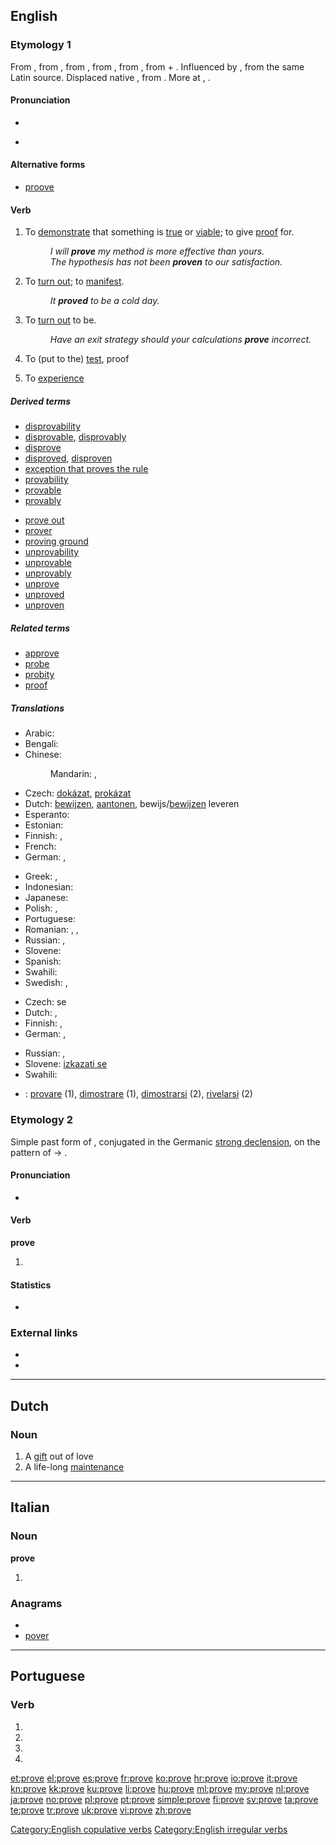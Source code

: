 {{also|prøve}}
==English==

===Etymology 1===
From {{etyl|enm}} {{term|proven|lang=enm}}, from {{etyl|ang}} {{term|profian|prōfian|to esteem, regard as, evince, try, prove|lang=ang}}, from {{etyl|LL.}} {{term|probo|probō|test, try, examine, approve, show to be good or fit, prove|pos=verb|lang=la}}, from {{term|probus||good, worthy, excellent|lang=la}}, from {{proto|Indo-European|pro-bhwo-|being in front, prominent|lang=en}}, from {{proto|Indo-European|pro-||per-|toward|lang=en}} + {{proto|Indo-European|bhu-|to be|lang=en}}. Influenced by {{etyl|fro|-}} {{term|prover|lang=fro}}, from the same Latin source. Displaced native {{etyl|enm|-}} {{term|sothen||to prove|lang=enm}}, from {{etyl|ang|-}} {{term|soþian|sōþian|to prove|lang=ang}}. More at {{l|en|for}}, {{l|en|be}}.

====Pronunciation====
* {{IPA|/pɹuːv/}}
* {{audio|en-us-prove.ogg|Audio (US)}}
*: {{rhymes|uːv}}

====Alternative forms====
* [[proove]]

====Verb====
{{en-verb|proves|proving|proved|'''[[proved]] '''or''' [[proven]]'''}}

# {{transitive}} To [[demonstrate]] that something is [[true]] or [[viable]]; to give [[proof]] for.
#: ''I will '''prove''' my method is more effective than yours.''
#: ''The hypothesis has not been '''proven''' to our satisfaction.''
# {{intransitive}} To [[turn out]]; to [[manifest]].
#: ''It '''proved''' to be a cold day.''
# {{context|copulative}} To [[turn out]] to be.
#: ''Have an exit strategy should your calculations '''prove''' incorrect.''
# {{transitive}} To (put to the) [[test]], proof
# {{archaic}} To [[experience]]

=====Derived terms=====
{{top2}}
* [[disprovability]]
* [[disprovable]], [[disprovably]]
* [[disprove]]
* [[disproved]], [[disproven]]
* [[exception that proves the rule]]
* [[provability]]
* [[provable]]
* [[provably]]
{{mid2}}
* [[prove out]]
* [[prover]]
* [[proving ground]]
* [[unprovability]]
* [[unprovable]]
* [[unprovably]]
* [[unprove]]
* [[unproved]]
* [[unproven]]
{{bottom}}

=====Related terms=====
* [[approve]]
* [[probe]]
* [[probity]]
* [[proof]]

=====Translations=====
{{trans-top|to demonstrate that something is true; to give proof for}}
* Arabic: {{t|ar|أثبت|tr='athbata}}
* Bengali: {{t-|bn|প্রমাণ করা|sc=Beng|xs=Bengali}}
* Chinese:
*: Mandarin: {{t|cmn|證明|sc=Hani}},  {{t|cmn|证明|tr=zhèngmíng|sc=Hani}}
* Czech: [[dokázat]], [[prokázat]]
* Dutch: [[bewijzen]], [[aantonen]], bewijs/[[bewijzen]] leveren
* Esperanto: {{t-|eo|pruvi|xs=Esperanto}}
* Estonian: {{t|et|tõestama}}
* Finnish: {{t+|fi|todistaa}}, {{t-|fi|näyttää toteen}}
* French: {{t+|fr|prouver}}
* German: {{t+|de|beweisen}},  {{t+|de|prüfen}}
{{trans-mid}}
* Greek: {{t|el|αποδεικνύω|sc=Grek}}, {{t|el|αποδείχνω|sc=Grek}}
* Indonesian: {{t+|id|bukti|alt=membuktikan|xs=Indonesian}}
* Japanese: {{t|ja|証明する|tr=shōmei-suru}}
* Polish: {{t+|pl|dowodzić}}, {{t|pl|udowadniać}}
* Portuguese: {{t+|pt|provar}}
* Romanian: {{t-|ro|proba}}, {{t+|ro|dovedi}}, {{t-|ro|stabili}}
* Russian: {{t|ru|доказывать|tr=dokázyvat'}} {{impf}}, {{t+|ru|доказать|tr=dokazát'}} {{pf.}}
* Slovene: {{t-|sl|dokazati}}
* Spanish: {{t+|es|probar}}
* Swahili: {{t+|sw|hakiki|xs=Swahili}}
* Swedish: {{t+|sv|visa}}, {{t+|sv|bevisa}}
{{trans-bottom}}

{{trans-top|to turn out; to manifest}}
* Czech: {{t+|cs|ukázat}} se
* Dutch: {{t+|nl|blijken}}, {{t+|nl|uitwijzen}}
* Finnish: {{t+|fi|paljastua}}, {{t+|fi|osoittautua}}
* German: {{t|de|sich herausstellen}},  {{t|de|sich zeigen}}
{{trans-mid}}
* Russian: {{t+|ru|оказываться|tr=okázyvat's'a}} {{impf}}, {{t+|ru|оказаться|tr=okazát's'a}} {{pf.}}
* Slovene: [[izkazati se]]
* Swahili: {{t+|sw|hakiki|xs=Swahili}}
{{trans-bottom}}

{{checktrans-top}}
* {{ttbc|it}}: [[provare]] (1), [[dimostrare]] (1), [[dimostrarsi]] (2), [[rivelarsi]] (2)
{{trans-bottom}}

===Etymology 2===
Simple past form of {{term|proove|lang=en}}, conjugated in the Germanic [[strong declension]], on the pattern of {{term|choose|lang=en}} → {{term|chose|lang=en}}.

====Pronunciation====
* {{a|RP}} {{IPA|/pɹəʊv/}}

====Verb====
'''prove'''

# {{past tense of|proove}}

====Statistics====
* {{rank|working|breath|camp|990|prove|engaged|America|servant}}

===External links===
* {{R:Webster 1913}}
* {{R:Century 1911}}
[[Category:English copulative verbs]]
[[Category:English irregular verbs]]

----

==Dutch==

===Noun===
{{nl-noun|proven|provetje|}}

# A [[gift]] out of love
# A life-long [[maintenance]]

----

==Italian==

===Noun===
'''prove''' {{f}}

# {{plural of|[[prova]]|lang=it}}

===Anagrams===
* {{alphagram|eoprv}}
* [[pover#Italian|pover]]

----

==Portuguese==

===Verb===
{{pt-verb form}}

# {{pt-verb form of|[[provar]]|ar|subjunctive|present|singular|first}}
# {{pt-verb form of|[[provar]]|ar|subjunctive|present|singular|third}}
# {{pt-verb form of|[[provar]]|ar|imperative|affirmative|singular|third|}}
# {{pt-verb form of|[[provar]]|ar|imperative|negative|singular|third|}}

[[et:prove]]
[[el:prove]]
[[es:prove]]
[[fr:prove]]
[[ko:prove]]
[[hr:prove]]
[[io:prove]]
[[it:prove]]
[[kn:prove]]
[[kk:prove]]
[[ku:prove]]
[[li:prove]]
[[hu:prove]]
[[ml:prove]]
[[my:prove]]
[[nl:prove]]
[[ja:prove]]
[[no:prove]]
[[pl:prove]]
[[pt:prove]]
[[simple:prove]]
[[fi:prove]]
[[sv:prove]]
[[ta:prove]]
[[te:prove]]
[[tr:prove]]
[[uk:prove]]
[[vi:prove]]
[[zh:prove]]